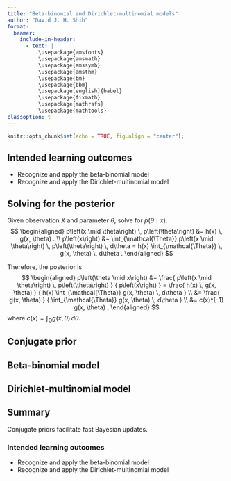 ```yaml
---
title: "Beta-binomial and Dirichlet-multinomial models"
author: "David J. H. Shih"
format:
  beamer:
    include-in-header:
      - text: |
          \usepackage{amsfonts}
          \usepackage{amsmath}
          \usepackage{amssymb}
          \usepackage{amsthm}
          \usepackage{bm}
          \usepackage{bbm}
          \usepackage[english]{babel}
          \usepackage{fixmath}
          \usepackage{mathrsfs}
          \usepackage{mathtools}
classoption: t  
---
```


```r
knitr::opts_chunk$set(echo = TRUE, fig.align = "center");
```

## Intended learning outcomes {.c}

- Recognize and apply the beta-binomial model
- Recognize and apply the Dirichlet-multinomial model


## Solving for the posterior

Given observation $X$ and parameter $\theta$,
solve for $p\left(\theta \mid x\right)$.
$$
\begin{aligned}
p\left(x \mid \theta\right) \, p\left(\theta\right) 
&= h(x) \, g(x, \theta) . \\
p\left(x\right)
&= \int_{\mathcal{\Theta}}
    p\left(x \mid \theta\right) \, p\left(\theta\right) \, 
   d\theta 
 = h(x) \int_{\mathcal{\Theta}} \, g(x, \theta) \, d\theta .
\end{aligned}
$$

Therefore, the posterior is
$$
\begin{aligned}
p\left(\theta \mid x\right)
&= \frac{ p\left(x \mid \theta\right) \, p\left(\theta\right) }
        { p\left(x\right) } 
 = \frac{ h(x) \, g(x, \theta) }
        { h(x) \int_{\mathcal{\Theta}} g(x, \theta) \, d\theta } \\
&= \frac{ g(x, \theta) }
        { \int_{\mathcal{\Theta}} g(x, \theta) \, d\theta } \\
&= c(x)^{-1} g(x, \theta) ,
\end{aligned}
$$
where $c(x) = \int_{\mathcal{\Theta}} g(x, \theta) \, d\theta$.


## Conjugate prior



## Beta-binomial model



## Dirichlet-multinomial model






## Summary

Conjugate priors facilitate fast Bayesian updates.

\bigskip

### Intended learning outcomes {.c}

- Recognize and apply the beta-binomial model
- Recognize and apply the Dirichlet-multinomial model
